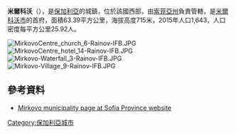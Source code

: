 '''米爾科沃'''（{{lang-bg|Мирково}}），是[[保加利亞|保加利亞]]的城鎮，位於該國西部，由[[索菲亞州|索菲亞州]]負責管轄，是[[米爾科沃市|米爾科沃市]]的首府，面積63.39平方公里，海拔高度715米，2015年人口1,643，人口密度每平方公里25.92人。

[[Image:MirkovoCentre_church_6-Rainov-IFB.JPG|right]]
[[Image:MirkovoCentre_hotel_14-Rainov-IFB.JPG|right]]
[[Image:Mirkovo-Waterfall_3-Rainov-IFB.JPG|right]]
[[Image:Mirkovo-Village_9-Rainov-IFB.JPG|right]]

==參考資料==
* [https://web.archive.org/web/20080305231245/http://www.sofoblast.government.bg/municipalities.php?id=mirkovo Mirkovo municipality page at Sofia Province website] {{bg icon}}

{{coord|42|42|N|23|59|E|type:city|display=title}}

{{Bulgaria-geo-stub}}
[[Category:保加利亞城市|Category:保加利亞城市]]